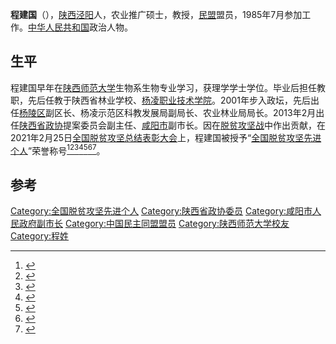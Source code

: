 '''程建国'''（{{bd|1964年|1月}}），[[陕西|陕西]][[泾阳|泾阳]]人，农业推广硕士，教授，[[民盟|民盟]]盟员，1985年7月参加工作。[[中华人民共和国|中华人民共和国]]政治人物。

== 生平 ==

程建国早年在[[陕西师范大学|陕西师范大学]]生物系生物专业学习，获理学学士学位。毕业后担任教职，先后任教于陕西省林业学校、[[杨凌职业技术学院|杨凌职业技术学院]]。2001年步入政坛，先后出任[[杨陵区|杨陵区]]副区长、杨凌示范区科教发展局副局长、农业林业局局长。2013年2月出任[[陕西省政协|陕西省政协]]提案委员会副主任、[[咸阳市|咸阳市]]副市长。因在[[脱贫攻坚战|脱贫攻坚战]]中作出贡献，在2021年2月25日[[全国脱贫攻坚总结表彰大会|全国脱贫攻坚总结表彰大会]]上，程建国被授予“[[全国脱贫攻坚先进个人|全国脱贫攻坚先进个人]]”荣誉称号<ref>{{Cite web|title=关于全国脱贫攻坚先进个人先进集体拟表彰对象的公示|url=https://www.chinanews.com/gn/2021/02-10/9409480.shtml|accessdate=2021-03-12|work=[[中新网|中新网]]}}</ref><ref>{{Cite web|title=全国脱贫攻坚1981名先进个人和1501个先进集体名单发布|url=https://www.thepaper.cn/newsDetail_forward_11460123|accessdate=2021-03-12|work=[[澎湃新闻|澎湃新闻]]}}</ref><ref>{{Cite web|title=全国脱贫攻坚先进个人1981名、先进集体1501个 名单公布|url=https://www.bjnews.com.cn/detail/161425514215596.html|accessdate=2021-03-12|work=[[北京新闻网|北京新闻网]]}}</ref><ref>{{cite web | title=关于表彰全国脱贫攻坚先进个人和先进集体的决定 | website=人民日报 | date=2013-07-17 | url=http://paper.people.com.cn/rmrb/html/2021-02/26/nw.D110000renmrb_20210226_4-03.htm | language=zh | access-date=2021-03-17}}</ref><ref>{{cite web | title=全国脱贫攻坚先进个人名单 | website=光明日报-光明网 | url=https://epaper.gmw.cn/gmrb/html/2021-02/26/nw.D110000gmrb_20210226_1-08.htm | language=zh | access-date=2021-03-17}}</ref><ref>{{cite web | title=全国脱贫攻坚1981名先进个人和1501个先进集体名单发布 | website=东方网 | date=2021-02-25 | url=https://n.eastday.com/pnews/161425172177019915 | language=zh | access-date=2021-03-17}}</ref><ref>{{cite web | title=中共中央国务院关于表彰全国脱贫攻坚先进个人和先进集体的决定 | website=[[环球网|环球网]] | url=https://china.huanqiu.com/article/424sBpZGkdl | language=zh | access-date=2021-03-17}}</ref>。

==参考==
{{Reflist}}

[[Category:全国脱贫攻坚先进个人|Category:全国脱贫攻坚先进个人]]
[[Category:陕西省政协委员|Category:陕西省政协委员]]
[[Category:咸阳市人民政府副市长|Category:咸阳市人民政府副市长]]
[[Category:中国民主同盟盟员|Category:中国民主同盟盟员]]
[[Category:陕西师范大学校友|Category:陕西师范大学校友]]
[[Category:程姓|Category:程姓]]